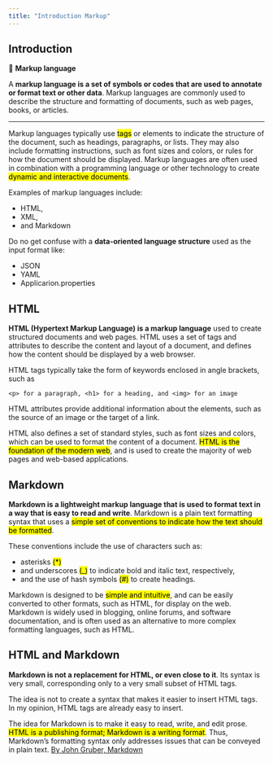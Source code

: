 ```yaml
---
title: "Introduction Markup"
---
```


## Introduction
::: {.summary}
📘 **Markup language**

A **markup language is a set of symbols or codes that are used to annotate or format text or other data**. Markup languages are commonly used to describe the structure and formatting of documents, such as web pages, books, or articles.
:::
---
Markup languages typically use <mark>tags</mark> or elements to indicate the structure of the document, such as headings, paragraphs, or lists. They may also include formatting instructions, such as font sizes and colors, or rules for how the document should be displayed. Markup languages are often used in combination with a programming language or other technology to create <mark>dynamic and interactive documents</mark>.

Examples of markup languages include:

- HTML,
- XML,
- and Markdown

Do no get confuse with a **data-oriented language structure** used as the input format like:

- JSON
- YAML
- Applicarion.properties

## HTML
**HTML (Hypertext Markup Language) is a markup language** used to create structured documents and web pages. HTML uses a set of tags and attributes to describe the content and layout of a document, and defines how the content should be displayed by a web browser.

HTML tags typically take the form of keywords enclosed in angle brackets, such as

<p class="indent">`<p> for a paragraph, <h1> for a heading, and <img> for an image` </p>

HTML attributes provide additional information about the elements, such as the source of an image or the target of a link.

HTML also defines a set of standard styles, such as font sizes and colors, which can be used to format the content of a document. <mark>HTML is the foundation of the modern web</mark>, and is used to create the majority of web pages and web-based applications.

## Markdown
**Markdown is a lightweight markup language that is used to format text in a way that is easy to read and write**. Markdown is a plain text formatting syntax that uses a <mark>simple set of conventions to indicate how the text should be formatted</mark>.

These conventions include the use of characters such as:

- asterisks <mark>(*)</mark>
- and underscores <mark>(_)</mark> to indicate bold and italic text, respectively,
- and the use of hash symbols <mark>(#)</mark> to create headings.

Markdown is designed to be <mark>simple and intuitive</mark>, and can be easily converted to other formats, such as HTML, for display on the web. Markdown is widely used in blogging, online forums, and software documentation, and is often used as an alternative to more complex formatting languages, such as HTML.

##  HTML and Markdown

**Markdown is not a replacement for HTML, or even close to it**. Its syntax is very small, corresponding only to a very small subset of HTML tags.

The idea is not to create a syntax that makes it easier to insert HTML tags. In my opinion, HTML tags are already easy to insert.

The idea for Markdown is to make it easy to read, write, and edit prose. <mark>HTML is a publishing format; Markdown is a writing format</mark>. Thus, Markdown’s formatting syntax only addresses issues that can be conveyed in plain text. [By John Gruber, Markdown](https://daringfireball.net/projects/markdown/syntax#html/)